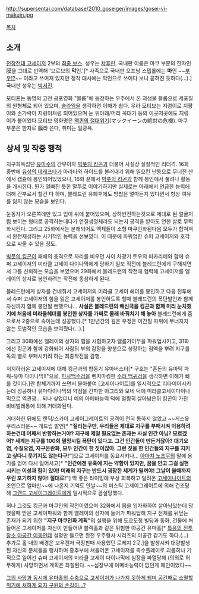 http://supersentai.com/database/2010_goseiger/images/gosei-vi-makuin.jpg

[[목차]]
== 소개 ==
[[천장전대 고세이저]] 2부의 [[최종 보스]]. 성우는 [[챠후린]]. 국내판 이름은 마쿠 부분의 한자인 膜을 그대로 번역해 '브로브의 '''막'''인.'[* 사족으로 국내판 오프닝 스텝롤에는 '''마'''인 ~~[[마인 부우|부우!?]]~~ 이라고 쓰여져 있지만 정작 대사에는 막인으로 쓰이다 보니 묻혀진 듯하다(…).] 국내판 성우는 [[박서진]]. 

모티프는 동명의 고전 공포영화 "블롭"에 등장하는 우주에서 온 괴생물 블롭으로 세포질의 원형체로 되어 있으며, [[슬라임]]을 생각하면 이해가 쉽다. 우라 모티브는 지렁이로 지팡이와 손가락이 지렁이처럼 되어있으며 눈 위아래/머리 꼭대기 등의 이곳저곳에도 지렁이가 붙어있다.모티브 영화명은 [[우주 생명체 블롭|맥퀸의 절대위기]](マックイーンの絶対の危機). 마쿠 부분은 한자로 膜라 쓴다, 취미는 일광욕.

== 상세 및 작중 행적 ==
지구희옥집단 [[유마수]]의 간부이자 [[빅풋의 킹곤]]과 더불어 사실상 실질적인 리더격. 16화 중반에 [[유성의 데레프타]]가 아라타와 하이드를 불러내기 위해 일으킨 난동으로 무너진 산에서 캡슐에 봉인되어있었으나, 16화 끝에서 [[빅풋의 킹곤]]과 함께 봉인에서 풀려나 활동을 개시한다. 뭔가 얼빠진 듯한 말투로 이야기하지만 실제로는 아래에서 언급한 능력에 더해 간부로서 할건 다 하며, 블레드런 유폐후에도 방법은 얼마든지 있다면서 항상 여유를 잃지 않는 모습을 보인다.

눈동자가 오른쪽에만 있고 입이 위에 붙어있으며, 상하반전하는것으로 제대로 된 얼굴처럼 보이는 형태로 공격하는데다가 연질생명체라도 되는지 공격을 받아도 연한 살로 무력화시킨다. 그리고 25화에서는 분해되어도 액체들이 소형 마쿠인화된다음 모두가 합쳐져서 완전재생하는 사기적인 능력을 선보였다. 이 때문에 파워업한 슈퍼 고세이저와 호각으로 싸울 수 있을 정도.

[[빅풋의 킹곤]]이 패배의 충격으로 자리를 비우던 사이 차광기 토우의 피카리메와 함께 슈퍼 고세이저의 미라클 고세이 다이나믹에게 당하기 일보 직전에 블레드런에게 구해지면서 그를 신뢰하는 모습을 보였으며 29화에서 블레드런의 작전에 협력해 고세이저를 엘레이의 상자로 봉인하려는 작전에 동참하게 된다.

블레드런에게 상자를 건네줘서 고세이저의 미라클 고세이 헤더를 봉인하고 다음 전투에서 슈퍼 고세이저의 힘을 잃은 고세이저를 봉인하도록 할때 블레드런의 폭탄발언과 함께 자신까지 함께 봉인될 뻔했으나… '''사실은 블레드런의 배신극을 킹곤과 함께 미리 눈치챘기에 처음에 미라클헤더를 봉인한 상자를 가짜로 몰래 바꿔치기 해 놓아''' 블레드런에게 줌으로서 2중으로 속이는데 성공했다.[*  1만년간의 깊은 우정은 이간질 따위에 무너지지 않는 모범적인 모습을 보여줬다(…).]

그리고 30화에선 엘레이의 상자의 힘을 시험하고자 엘름가이무을 파워업시키고, 31화에선 킹곤과 함께 강화되어 사람의 부의 감정을 양분으로 성장하는 점액을 뿌려 지구를 독의 별로 부패시키려 하는 최종작전을 감행.

저지하러온 고세이저에 대해 킹곤과의 합동기 유마버스터[* 구호는 "혼돈의 유마틱 파워-유마 다이나믹!!"으로, [[파사백수검]]을 벤치마킹한 [[수라 백귀검]]을 생각하면 이해가 빠를 것이다.]란 합체기까지 쓰면서 몰아붙여 [고세이나이트]를 일시적으로 리타이어시키는데 성공하나 유마다이나믹의 약점을 간파한 아그리와 모네 덕에 미라클고세이다이나믹으로 역관광… 되나 싶었더니 예의 아메바능력 덕에 멀쩡히 살아남은뒤 킹곤이 가진 비비벌레통에 의해 거대화된다. 

거대화한 뒤에도 랜딕/스카이 고세이그레이트의 공격이 전혀 통하지 않았고 ~~게스윳쿠리스러운~~ 개드립 발언[* '''"질리는구만, 우리들은 제대로 지구를 부패시켜 이용하려 하는건데 어째서 반항하는거야? 지구에 제일 필요없는 존재는 사실 인간 아님? 모르겠어? 세계는 지구를 100회 멸망시킬 폭탄이 있다고. 그건 인간들이 만든거잖아? 대기오염, 수질오염, 지구온란화, 모두 인간이 한 짓이잖아. 그런 짓을 한 인간들의 지구를 지키고 싶다니 웃기지도 않는다구!"''']으로 고세이저를 동요시키나… [[아마치 노조무]]의 말에 용기를 얻어 다시 일어서고[* '''"인간에겐 유혹에 지는 약함이 있지만, 꿈을 안고 그걸 실현시키는 이성과 힘이 있어! 미래의 지구는 반드시 굉장한 세계가 될꺼야! 그날이 올때까지 우린 포기하지 않아! 절대로!"'''] 딱 좋은 타이밍에 부상 회복하고 달려온 [[고세이나이트]]의 조언으로 얼마만~~에 나온지 기억도 안날~~의 미스틱 고세이그레이트에 의해 건조당해 [[고세이그랜드|그랜드 고세이그레이트]]에게 일시적으로 끔살당했다. 

허나 그것도 킹곤과 마쿠인의 작전이였으며 32화에서 몸을 입자화하여 살아남았는데 당했을때 받은 고세이파워와 함께 엘레이의 상자에 들어가 파워업해 지구 전체를 뒤덮는 존재가 되기 위한 '''"지구 마쿠인화 계획"'''의 실행을 위해 도쿄도청 빌딩과 동화, 건물에 쳐들어온 고세이저를 자신이 만들어낸 블랙홀과 같은 위험한 아공간 유마홀[* [[아라카와 나루히사|특유의 전투장소 아공간 이동인데]] 설명만 들으면 완전 우주형사 시리즈의 이공간 같기도 하다.(…) 추가로 홀 내의 배경은 보우켄저 극장판때 사용했던 로케지 2곳.]을 발생시켜 대량발생된 자신의 분체들을 행사하며 중추부에 쳐들어온 고세이저를 촉수플레이로 괴롭히나 기적으로 일어선 슈퍼 고세이저의 미라클 고세이 다이나믹에 심장을 파열당해 (의외로 허무하게) 사망하면서 계획은 좌절된다. ~~심장부에 아메바능력이 없던게 패인이었다~~

[[고세이 얼티메이트|그의 사망과 동시에 유마홀의 수축으로 고세이저가 나가지 못하게 되며 공간째로 소멸할 위기에 처하게 되자 구원의 손길이…?]]
